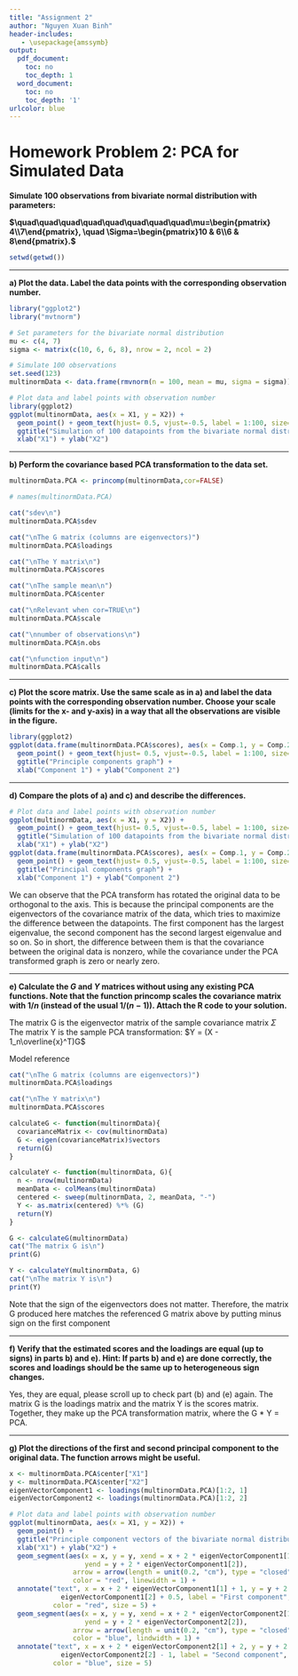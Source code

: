 ```yaml
---
title: "Assignment 2"
author: "Nguyen Xuan Binh"
header-includes:
   - \usepackage{amssymb}
output:
  pdf_document:
    toc: no
    toc_depth: 1
  word_document:
    toc: no
    toc_depth: '1'
urlcolor: blue
---
```


# Homework Problem 2: PCA for Simulated Data

**Simulate 100 observations from bivariate normal distribution with parameters:**\

**$\quad\quad\quad\quad\quad\quad\quad\quad\mu=\begin{pmatrix} 4\\7\end{pmatrix}, \quad \Sigma=\begin{pmatrix}10 & 6\\6 & 8\end{pmatrix}.$**

```r
setwd(getwd())
```

---

**a) Plot the data. Label the data points with the corresponding observation number.**

```r
library("ggplot2")
library("mvtnorm")
```

```r
# Set parameters for the bivariate normal distribution
mu <- c(4, 7)
sigma <- matrix(c(10, 6, 6, 8), nrow = 2, ncol = 2)

# Simulate 100 observations
set.seed(123)
multinormData <- data.frame(rmvnorm(n = 100, mean = mu, sigma = sigma))

# Plot data and label points with observation number
library(ggplot2)
ggplot(multinormData, aes(x = X1, y = X2)) + 
  geom_point() + geom_text(hjust= 0.5, vjust=-0.5, label = 1:100, size=3) +
  ggtitle("Simulation of 100 datapoints from the bivariate normal distribution") + 
  xlab("X1") + ylab("X2") 
```


---

**b) Perform the covariance based PCA transformation to the data set.**
```r

multinormData.PCA <- princomp(multinormData,cor=FALSE)

# names(multinormData.PCA)

cat("sdev\n")
multinormData.PCA$sdev

cat("\nThe G matrix (columns are eigenvectors)")
multinormData.PCA$loadings

cat("\nThe Y matrix\n")
multinormData.PCA$scores

cat("\nThe sample mean\n")
multinormData.PCA$center

cat("\nRelevant when cor=TRUE\n")
multinormData.PCA$scale

cat("\nnumber of observations\n")
multinormData.PCA$n.obs

cat("\nfunction input\n")
multinormData.PCA$calls
```
---

**c) Plot the score matrix. Use the same scale as in a) and label the data points with the corresponding observation number. Choose your scale (limits for the x- and y-axis) in a way that all the observations are visible in the figure.**\
```r
library(ggplot2)
ggplot(data.frame(multinormData.PCA$scores), aes(x = Comp.1, y = Comp.2)) + 
  geom_point() + geom_text(hjust= 0.5, vjust=-0.5, label = 1:100, size=3) +
  ggtitle("Principle components graph") + 
  xlab("Component 1") + ylab("Component 2") 
```


---

**d) Compare the plots of a) and c) and describe the differences.**\

```r
# Plot data and label points with observation number
ggplot(multinormData, aes(x = X1, y = X2)) + 
  geom_point() + geom_text(hjust= 0.5, vjust=-0.5, label = 1:100, size=3) +
  ggtitle("Simulation of 100 datapoints from the bivariate normal distribution") + 
  xlab("X1") + ylab("X2") 
ggplot(data.frame(multinormData.PCA$scores), aes(x = Comp.1, y = Comp.2)) + 
  geom_point() + geom_text(hjust= 0.5, vjust=-0.5, label = 1:100, size=3) +
  ggtitle("Principal components graph") + 
  xlab("Component 1") + ylab("Component 2") 
```
We can observe that the PCA transform has rotated the original data to be orthogonal to the axis. This is because the principal components are the eigenvectors of the covariance matrix of the data, which tries to maximize the difference between the datapoints. The first component has the largest eigenvalue, the second component has the second largest eigenvalue and so on. So in short, the difference between them is that the covariance between the original data is nonzero, while the covariance under the PCA transformed graph is zero or nearly zero. \

--- 

**e)  Calculate the $G$ and $Y$ matrices without using any existing PCA functions. Note that the function princomp scales the covariance matrix with $1/n$ (instead of the usual $1/(n-1)$). Attach the R code to your solution.**\

The matrix G is the eigenvector matrix of the sample covariance matrix $\Sigma$
The matrix Y is the sample PCA transformation: $Y = (X - 1_n\overline{x}^T)G$

Model reference
```r
cat("\nThe G matrix (columns are eigenvectors)")
multinormData.PCA$loadings

cat("\nThe Y matrix\n")
multinormData.PCA$scores
```

```r
calculateG <- function(multinormData){
  covarianceMatrix <- cov(multinormData)
  G <- eigen(covarianceMatrix)$vectors
  return(G)
}

calculateY <- function(multinormData, G){
  n <- nrow(multinormData)
  meanData <- colMeans(multinormData)
  centered <- sweep(multinormData, 2, meanData, "-")
  Y <- as.matrix(centered) %*% (G) 
  return(Y)
}

G <- calculateG(multinormData)
cat("The matrix G is\n")
print(G)

Y <- calculateY(multinormData, G)
cat("\nThe matrix Y is\n")
print(Y)
```
Note that the sign of the eigenvectors does not matter. Therefore, the matrix G produced here matches the referenced G matrix above by putting minus sign on the first component\

---

**f) Verify that the estimated scores and the loadings are equal (up to signs) in parts b) and e). Hint: If parts b) and e) are done correctly, the scores and loadings should be the same up to heterogeneous sign changes.**\

Yes, they are equal, please scroll up to check part (b) and (e) again. The matrix G is the loadings matrix and the matrix Y is the scores matrix. Together, they make up the PCA transformation matrix, where the G * Y = PCA.\

---

**g) Plot the directions of the first and second principal component to the original data. The function arrows might be useful.**\

```r
x <- multinormData.PCA$center["X1"]
y <- multinormData.PCA$center["X2"]
eigenVectorComponent1 <- loadings(multinormData.PCA)[1:2, 1]
eigenVectorComponent2 <- loadings(multinormData.PCA)[1:2, 2]

# Plot data and label points with observation number
ggplot(multinormData, aes(x = X1, y = X2)) + 
  geom_point() +
  ggtitle("Principle component vectors of the bivariate normal distribution") + 
  xlab("X1") + ylab("X2") + 
  geom_segment(aes(x = x, y = y, xend = x + 2 * eigenVectorComponent1[1], 
                   yend = y + 2 * eigenVectorComponent1[2]),
                arrow = arrow(length = unit(0.2, "cm"), type = "closed"),
                color = "red", linewidth = 1) +
  annotate("text", x = x + 2 * eigenVectorComponent1[1] + 1, y = y + 2 *    
             eigenVectorComponent1[2] + 0.5, label = "First component", 
           color = "red", size = 5) +   
  geom_segment(aes(x = x, y = y, xend = x + 2 * eigenVectorComponent2[1], 
                   yend = y + 2 * eigenVectorComponent2[2]),
                arrow = arrow(length = unit(0.2, "cm"), type = "closed"),
                color = "blue", lindwidth = 1) +
  annotate("text", x = x + 2 * eigenVectorComponent2[1] + 2, y = y + 2 * 
             eigenVectorComponent2[2] - 1, label = "Second component", 
           color = "blue", size = 5)
  
```

